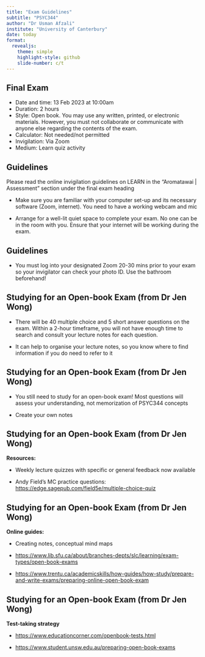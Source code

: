 ```yaml
---
title: "Exam Guidelines"
subtitle: "PSYC344"
author: "Dr Usman Afzali"
institute: "University of Canterbury"
date: today
format: 
  revealjs:
    theme: simple
    highlight-style: github
    slide-number: c/t
---
```


## Final Exam {background-color="blue"}

::: incremental
-   Date and time: 13 Feb 2023 at 10:00am
-   Duration: 2 hours
-   Style: Open book. You may use any written, printed, or electronic materials. However, you must not collaborate or communicate with anyone else regarding the contents of the exam.
-   Calculator: Not needed/not permitted
-   Invigilation: Via Zoom
-   Medium: Learn quiz activity
:::

## Guidelines {background-color="blue"}

Please read the online invigilation guidelines on LEARN in the “Aromatawai | Assessment” section under the final exam heading

::: incremental
-   Make sure you are familiar with your computer set-up and its necessary software (Zoom, internet). You need to have a working webcam and mic

-   Arrange for a well-lit quiet space to complete your exam. No one can be in the room with you. Ensure that your internet will be working during the exam.

:::

## Guidelines {background-color="blue"}

-  You must log into your designated Zoom 20-30 mins prior to your exam so your invigilator can check your photo ID. Use the bathroom beforehand! 

## Studying for an Open-book Exam (from Dr Jen Wong) {background-color="blue"}

::: incremental

-   There will be 40 multiple choice and 5 short answer questions on the exam. Within a 2-hour timeframe, you will not have enough time to search and consult your lecture notes for each question.

-   It can help to organise your lecture notes, so you know where to find information if you do need to refer to it

:::

## Studying for an Open-book Exam (from Dr Jen Wong) {background-color="blue"}

::: incremental

-   You still need to study for an open-book exam! Most questions will assess your understanding, not memorization of PSYC344 concepts

-   Create your own notes

:::
## Studying for an Open-book Exam (from Dr Jen Wong) {background-color="blue"}

**Resources:** 

-   Weekly lecture quizzes with specific or general feedback now available

-   Andy Field’s MC practice questions: [https://edge.sagepub.com/field5e/multiple-choice-quiz](https://edge.sagepub.com/field5e/multiple-choice-quiz) 


## Studying for an Open-book Exam (from Dr Jen Wong) {background-color="blue"}


**Online guides:** 

-   Creating notes, conceptual mind maps

-   [https://www.lib.sfu.ca/about/branches-depts/slc/learning/exam-types/open-book-exams](https://www.lib.sfu.ca/about/branches-depts/slc/learning/exam-types/open-book-exams)

-   [https://www.trentu.ca/academicskills/how-guides/how-study/prepare-and-write-exams/preparing-online-open-book-exam](https://www.trentu.ca/academicskills/how-guides/how-study/prepare-and-write-exams/preparing-online-open-book-exam)

## Studying for an Open-book Exam (from Dr Jen Wong) {background-color="blue"}

**Test-taking strategy**

-   [https://www.educationcorner.com/openbook-tests.html](https://www.educationcorner.com/openbook-tests.html) 

-   [https://www.student.unsw.edu.au/preparing-open-book-exams](https://www.student.unsw.edu.au/preparing-open-book-exams) 

